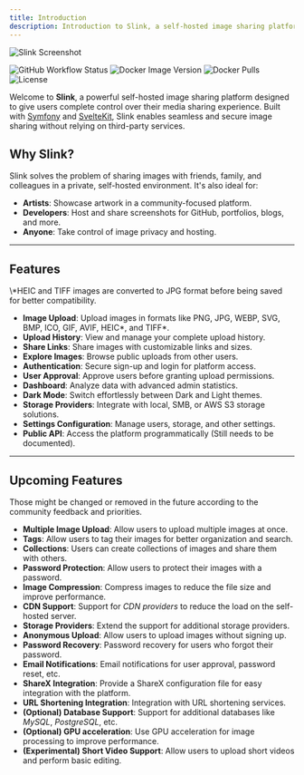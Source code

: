 ```yaml
---
title: Introduction
description: Introduction to Slink, a self-hosted image sharing platform.
---
```



![Slink Screenshot](../../screens/accc1795-e5f4-4d95-89e7-7215a1143012.png)

<div class="flex flex-wrap gap-2 items-center">
  <a>
    <img
      src="https://img.shields.io/github/actions/workflow/status/andrii-kryvoviaz/slink/release.yml?logo=github"
      alt="GitHub Workflow Status"
    />
  </a>
  <a>
    <img
      src="https://img.shields.io/docker/v/anirdev/slink?color=blue"
      alt="Docker Image Version"
    />
  </a>
  <a>
    <img
      src="https://img.shields.io/docker/pulls/anirdev/slink?logo=docker"
      alt="Docker Pulls"
    />
  </a>
  <a>
    <img
      src="https://img.shields.io/github/license/andrii-kryvoviaz/slink?color=blue"
      alt="License"
    />
  </a>
</div>

Welcome to **Slink**, a powerful self-hosted image sharing platform designed to give users complete control over their media sharing experience. Built with [Symfony](https://symfony.com/) and [SvelteKit](https://kit.svelte.dev/), Slink enables seamless and secure image sharing without relying on third-party services.

## Why Slink?

Slink solves the problem of sharing images with friends, family, and colleagues in a private, self-hosted environment. It's also ideal for:

- **Artists**: Showcase artwork in a community-focused platform.
- **Developers**: Host and share screenshots for GitHub, portfolios, blogs, and more.
- **Anyone**: Take control of image privacy and hosting.

---

## Features

<Aside>
  \*HEIC and TIFF images are converted to JPG format before being saved for
  better compatibility.
</Aside>

- **Image Upload**: Upload images in formats like PNG, JPG, WEBP, SVG, BMP, ICO, GIF, AVIF, HEIC*, and TIFF*.
- **Upload History**: View and manage your complete upload history.
- **Share Links**: Share images with customizable links and sizes.
- **Explore Images**: Browse public uploads from other users.
- **Authentication**: Secure sign-up and login for platform access.
- **User Approval**: Approve users before granting upload permissions.
- **Dashboard**: Analyze data with advanced admin statistics.
- **Dark Mode**: Switch effortlessly between Dark and Light themes.
- **Storage Providers**: Integrate with local, SMB, or AWS S3 storage solutions.
- **Settings Configuration**: Manage users, storage, and other settings.
- **Public API**: Access the platform programmatically (Still needs to be documented).

---

## Upcoming Features

<Aside type="caution" title="Important">
  Those might be changed or removed in the future according to the community
  feedback and priorities.
</Aside>

- **Multiple Image Upload**: Allow users to upload multiple images at once.
- **Tags**: Allow users to tag their images for better organization and search.
- **Collections**: Users can create collections of images and share them with others.
- **Password Protection**: Allow users to protect their images with a password.
- **Image Compression**: Compress images to reduce the file size and improve performance.
- **CDN Support**: Support for _CDN_ _providers_ to reduce the load on the self-hosted server.
- **Storage Providers**: Extend the support for additional storage providers.
- **Anonymous Upload**: Allow users to upload images without signing up.
- **Password Recovery**: Password recovery for users who forgot their password.
- **Email Notifications**: Email notifications for user approval, password reset, etc.
- **ShareX Integration**: Provide a ShareX configuration file for easy integration with the platform.
- **URL Shortening Integration**: Integration with URL shortening services.
- **(Optional) Database Support**: Support for additional databases like _MySQL_, _PostgreSQL_, etc.
- **(Optional) GPU acceleration**: Use GPU acceleration for image processing to improve performance.
- **(Experimental) Short Video Support**: Allow users to upload short videos and perform basic editing.
